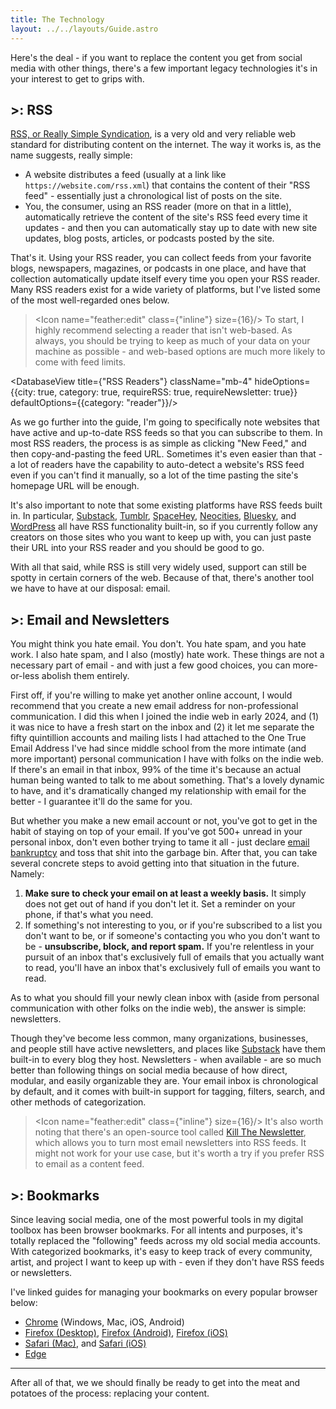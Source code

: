 ```yaml
---
title: The Technology
layout: ../../layouts/Guide.astro
---
```


Here's the deal - if you want to replace the content you get from social media with other things, there's a few important legacy technologies it's in your interest to get to grips with.

## >: RSS

[RSS, or Really Simple Syndication](https://rss.com/blog/how-do-rss-feeds-work/#:~:text=RSS%20stands%20for%20Really%20Simple,an%20easy%20to%20read%20format.), is a very old and very reliable web standard for distributing content on the internet. The way it works is, as the name suggests, really simple:

- A website distributes a feed (usually at a link like `https://website.com/rss.xml`) that contains the content of their "RSS feed" - essentially just a chronological list of posts on the site.
- You, the consumer, using an <Buzzword definition="An app that lets you collect, organize, and read the content on RSS feeds.">RSS reader</Buzzword> (more on that in a little), automatically retrieve the content of the site's RSS feed every time it updates - and then you can automatically stay up to date with new site updates, blog posts, articles, or podcasts posted by the site.

That's it. Using your RSS reader, you can collect feeds from your favorite blogs, newspapers, magazines, or podcasts in one place, and have that collection automatically update itself every time you open your RSS reader. Many RSS readers exist for a wide variety of platforms, but I've listed some of the most well-regarded ones below.

> <Icon name="feather:edit" class={"inline"} size={16}/> To start, I highly recommend selecting a reader that isn't web-based. As always, you should be trying to keep as much of your data on your machine as possible - and web-based options are much more likely to come with feed limits. 

<DatabaseView title={"RSS Readers"} className="mb-4" hideOptions={{city: true, category: true, requireRSS: true, requireNewsletter: true}} defaultOptions={{category: "reader"}}/>

As we go further into the guide, I'm going to specifically note websites that have active and up-to-date RSS feeds so that you can subscribe to them. In most RSS readers, the process is as simple as clicking "New Feed," and then copy-and-pasting the feed URL. Sometimes it's even easier than that - a lot of readers have the capability to auto-detect a website's RSS feed even if you can't find it manually, so a lot of the time pasting the site's homepage URL will be enough.

It's also important to note that some existing platforms have RSS feeds built in. In particular, [Substack](https://substack.com/), [Tumblr](https://www.tumblr.com/), [SpaceHey](https://spacehey.com/), [Neocities](https://neocities.org/), [Bluesky](https://bsky.app/), and [WordPress](https://wordpress.org/) all have RSS functionality built-in, so if you currently follow any creators on those sites who you want to keep up with, you can just paste their URL into your RSS reader and you should be good to go.

With all that said, while RSS is still very widely used, support can still be spotty in certain corners of the web. Because of that, there's another tool we have to have at our disposal: email.

## >: Email and Newsletters
You might think you hate email. You don't. You hate spam, and you hate work. I also hate spam, and I also (mostly) hate work. These things are not a necessary part of email - and with just a few good choices, you can more-or-less abolish them entirely.

First off, if you're willing to make yet another online account, I would recommend that you create a new email address for non-professional communication. I did this when I joined the indie web in early 2024, and (1) it was nice to have a fresh start on the inbox and (2) it let me separate the fifty quintillion accounts and mailing lists I had attached to the One True Email Address I've had since middle school from the more intimate (and more important) personal communication I have with folks on the indie web. If there's an email in that inbox, 99% of the time it's because an actual human being wanted to talk to me about something. That's a lovely dynamic to have, and it's dramatically changed my relationship with email for the better - I guarantee it'll do the same for you.

But whether you make a new email account or not, you've got to get in the habit of staying on top of your email. If you've got 500+ unread in your personal inbox, don't even bother trying to tame it all - just declare [email bankruptcy](https://en.wikipedia.org/wiki/Email_bankruptcy#:~:text=Email%20bankruptcy%20is%20deleting%20or,to%20Sherry%20Turkle%20in%202002.) and toss that shit into the garbage bin. After that, you can take several concrete steps to avoid getting into that situation in the future. Namely:

1. **Make sure to check your email on at least a weekly basis.** It simply does not get out of hand if you don't let it. Set a reminder on your phone, if that's what you need.
2. If something's not interesting to you, or if you're subscribed to a list you don't want to be, or if someone's contacting you who you don't want to be - **unsubscribe, block, and report spam.** If you're relentless in your pursuit of an inbox that's exclusively full of emails that you actually want to read, you'll have an inbox that's exclusively full of emails you want to read.

As to what you should fill your newly clean inbox with (aside from personal communication with other folks on the indie web), the answer is simple: newsletters.

Though they've become less common, many organizations, businesses, and people still have active newsletters, and places like [Substack](https://substack.com) have them built-in to every blog they host. Newsletters - when available - are so much better than following things on social media because of how direct, modular, and easily organizable they are. Your email inbox is chronological by default, and it comes with built-in support for tagging, filters, search, and other methods of categorization. 

> <Icon name="feather:edit" class={"inline"} size={16}/> It's also worth noting that there's an open-source tool called [Kill The Newsletter](https://kill-the-newsletter.com/), which allows you to turn most email newsletters into RSS feeds. It might not work for your use case, but it's worth a try if you prefer RSS to email as a content feed.

## >: Bookmarks

Since leaving social media, one of the most powerful tools in my digital toolbox has been browser bookmarks. For all intents and purposes, it's totally replaced the "following" feeds across my old social media accounts. With categorized bookmarks, it's easy to keep track of every community, artist, and project I want to keep up with - even if they don't have RSS feeds or newsletters.

I've linked guides for managing your bookmarks on every popular browser below:
- [Chrome](https://support.google.com/chrome/answer/188842?hl=en&co=GENIE.Platform%3DDesktop) (Windows, Mac, iOS, Android)
- [Firefox (Desktop)](https://support.mozilla.org/en-US/kb/bookmarks-firefox), [Firefox (Android)](https://support.mozilla.org/en-US/kb/add-delete-and-view-bookmarked-webpages-firefox-android), [Firefox (iOS)](https://support.mozilla.org/en-US/kb/how-add-remove-edit-and-move-bookmarks-firefox-ios)
- [Safari (Mac)](https://support.apple.com/guide/safari/bookmark-webpages-to-revisit-ibrw1039/mac), and [Safari (iOS)](https://support.apple.com/guide/iphone/bookmark-a-website-iph42ab2f3a7/ios)
- [Edge](https://support.microsoft.com/en-us/microsoft-edge/add-a-site-to-my-favorites-in-microsoft-edge-eb40d818-fd1f-cb19-d943-6fcfd1d9a935)

---

After all of that, we we should finally be ready to get into the meat and potatoes of the process: replacing your content.

<GuidePrevNext />